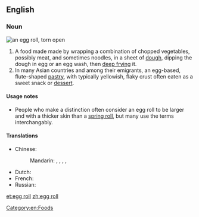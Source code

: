 ==English==

===Noun===
{{wikipedia}}
[[Image:CookbookEggrollOpen.jpg|thumb|an egg roll, torn open]]
{{en-noun|sg=[[egg]] [[roll]]}}

# A food made made by wrapping a combination of chopped vegetables, possibly meat, and sometimes noodles, in a sheet of [[dough]], dipping the dough in egg or an egg wash, then [[deep frying]] it.
# In many Asian countries and among their emigrants, an egg-based, flute-shaped [[pastry]], with typically yellowish, flaky crust often eaten as a sweet snack or [[dessert]].

====Usage notes====
*People who make a distinction often consider an egg roll to be larger and with a thicker skin than a [[spring roll]], but many use the terms interchangably.

====Translations====
{{trans-top|egg roll}}
* Chinese:
*: Mandarin: {{t|zh|雞蛋卷|sc=Hani}}, {{t|zh|鸡蛋卷|tr=jīdànjuǎn|sc=Hani}}, {{t|zh|蛋卷|tr=dànjuǎn|sc=Hani}}, {{t|zh|潤餅|sc=Hani}}, {{t|zh|润饼|tr=rùnbǐng|sc=Hani}}
{{trans-mid}}
* Dutch: {{t|nl|loempia|n}}
* French: {{t|fr|pâté impérial|m}}
* Russian: {{t|ru|яичный рулет|m|tr=jaíčnyj rulét|sc=Cyrl}}
{{trans-bottom}}

[[Category:en:Foods]]

[[et:egg roll]]
[[zh:egg roll]]
